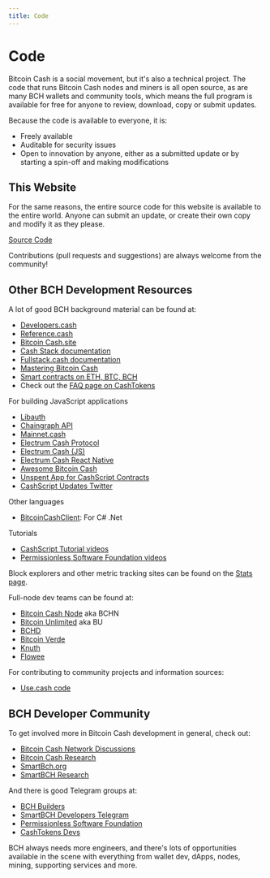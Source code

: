 ```yaml
---
title: Code
---
```


# Code

Bitcoin Cash is a social movement, but it's also a technical project. The code that runs Bitcoin Cash nodes and miners is all open source, as are many BCH wallets and community tools, which means the full program is available for free for anyone to review, download, copy or submit updates.

Because the code is available to everyone, it is:

- Freely available
- Auditable for security issues
- Open to innovation by anyone, either as a submitted update or by starting a spin-off and making modifications

## This Website

For the same reasons, the entire source code for this website is available to the entire world. Anyone can submit an update, or create their own copy and modify it as they please.

[Source Code](https://github.com/JeremyEllingham/bitcoincashpodcast-v2)

Contributions (pull requests and suggestions) are always welcome from the community!

## Other BCH Development Resources

A lot of good BCH background material can be found at:

- [Developers.cash](https://developers.cash/)
- [Reference.cash](https://reference.cash/)
- [Bitcoin Cash.site](https://bitcoincashsite.com/build/)
- [Cash Stack documentation](https://permissionless-software-foundation.github.io/cashstack.info/)
- [Fullstack.cash documentation](https://fullstack.cash/documentation/)
- [Mastering Bitcoin Cash](https://zh.thedev.id/mastering-bitcoin-cash/)
- [Smart contracts on ETH, BTC, BCH](https://kalis.me/smart-contracts-eth-btc-bch/)
- Check out the [FAQ page on CashTokens](/faqs/Tech/what-is-cashtokens)

For building JavaScript applications

- [Libauth](https://github.com/bitauth/libauth)
- [Chaingraph API](https://chaingraph.cash/)
- [Mainnet.cash](https://mainnet.cash/)
- [Electrum Cash Protocol](https://bitcoincash.network/electrum/protocol-methods.html#blockchain-address-get-history)
- [Electrum Cash (JS)](https://gitlab.com/GeneralProtocols/electrum-cash/library)
- [Electrum Cash React Native](https://gitlab.com/SicutDominus/electrum-cash-react-native)
- [Awesome Bitcoin Cash](https://github.com/2qx/awesome-bitcoin-cash)
- [Unspent App for CashScript Contracts](https://unspent.app/)
- [CashScript Updates Twitter](https://twitter.com/CashScriptBCH)

Other languages

- [BitcoinCashClient](https://github.com/david-shattuck/BitcoinCashClient): For C# .Net

Tutorials

- [CashScript Tutorial videos](https://www.youtube.com/watch?v=uzzUEQSKTh4)
- [Permissionless Software Foundation videos](https://www.youtube.com/@permissionlesssoftwarefoun3626)

Block explorers and other metric tracking sites can be found on the [Stats page](/stats#on-chain-bch-data).

Full-node dev teams can be found at:

- [Bitcoin Cash Node](https://bitcoincashnode.org/en/) aka BCHN
- [Bitcoin Unlimited](https://www.bitcoinunlimited.info/) aka BU
- [BCHD](https://bchd.cash/)
- [Bitcoin Verde](https://bitcoinverde.org/)
- [Knuth](https://github.com/k-nuth/kth)
- [Flowee](https://flowee.org/)

For contributing to community projects and information sources:

- [Use.cash code](https://github.com/marcfalzon/usecash)

## BCH Developer Community

To get involved more in Bitcoin Cash development in general, check out:

- [Bitcoin Cash Network Discussions](https://bitcoincashnetworkdiscussions.org/)
- [Bitcoin Cash Research](https://bitcoincashresearch.org/)
- [SmartBch.org](https://smartbch.org/)
- [SmartBCH Research](https://research.smartbch.org/)

And there is good Telegram groups at:

- [BCH Builders](https://t.me/bchbuilders)
- [SmartBCH Developers Telegram](https://t.me/smartbchdevelopers)
- [Permissionless Software Foundation](https://t.me/permissionless_software)
- [CashTokens Devs](https://t.me/cashtoken_devs)

BCH always needs more engineers, and there's lots of opportunities available in the scene with everything from wallet dev, dApps, nodes, mining, supporting services and more.
